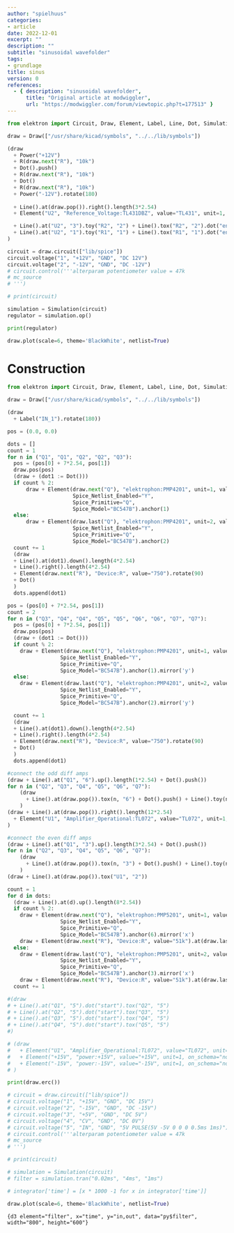 ```yaml
---
author: "spielhuus"
categories:
- article
date: 2022-12-01
excerpt: ""
description: ""
subtitle: "sinusoidal wavefolder"
tags:
- grundlage
title: sinus
version: 0
references: 
  - { description: "sinusoidal wavefolder",
      title: "Original article at modwiggler",
      url: "https://modwiggler.com/forum/viewtopic.php?t=177513" }
---
```


```python
from elektron import Circuit, Draw, Element, Label, Line, Dot, Simulation, Power, R

draw = Draw(["/usr/share/kicad/symbols", "../../lib/symbols"])

(draw 
  + Power("+12V")
  + R(draw.next("R"), "10k")
  + Dot().push() 
  + R(draw.next("R"), "10k")
  + Dot()
  + R(draw.next("R"), "10k")
  + Power("-12V").rotate(180)
 
  + Line().at(draw.pop()).right().length(3*2.54)
  + Element("U2", "Reference_Voltage:TL431DBZ", value="TL431", unit=1, Spice_Primitive="X", Spice_Model="TL431").anchor(2).rotate(90)

  + Line().at("U2", "3").toy("R2", "2") + Line().tox("R2", "2").dot("end")
  + Line().at("U2", "1").toy("R1", "1") + Line().tox("R1", "1").dot("end")
)

circuit = draw.circuit(["lib/spice"])
circuit.voltage("1", "+12V", "GND", "DC 12V")
circuit.voltage("2", "-12V", "GND", "DC -12V")
# circuit.control('''alterparam potentiometer value = 47k
# mc_source
# ''')

# print(circuit)

simulation = Simulation(circuit)
regulator = simulation.op()

print(regulator)

draw.plot(scale=6, theme='BlackWhite', netlist=True)
```


# Construction

```python
from elektron import Circuit, Draw, Element, Label, Line, Dot, Simulation

draw = Draw(["/usr/share/kicad/symbols", "../../lib/symbols"])

(draw 
  + Label("IN_1").rotate(180))

pos = (0.0, 0.0)

dots = []
count = 1
for n in ("Q1", "Q1", "Q2", "Q2", "Q3"):
  pos = (pos[0] + 7*2.54, pos[1])
  draw.pos(pos)
  (draw + (dot1 := Dot()))
  if count % 2:
      draw + Element(draw.next("Q"), "elektrophon:PMP4201", unit=1, value="",
                     Spice_Netlist_Enabled="Y",
                     Spice_Primitive="Q",
                     Spice_Model="BC547B").anchor(1)
  else:
      draw + Element(draw.last("Q"), "elektrophon:PMP4201", unit=2, value="",
                     Spice_Netlist_Enabled="Y",
                     Spice_Primitive="Q",
                     Spice_Model="BC547B").anchor(2)
  count += 1
  (draw
  + Line().at(dot1).down().length(4*2.54)
  + Line().right().length(4*2.54)
  + Element(draw.next("R"), "Device:R", value="750").rotate(90)
  + Dot()
  )
  dots.append(dot1)

pos = (pos[0] + 7*2.54, pos[1])
count = 2
for n in ("Q3", "Q4", "Q4", "Q5", "Q5", "Q6", "Q6", "Q7", "Q7"):
  pos = (pos[0] + 7*2.54, pos[1])
  draw.pos(pos)
  (draw + (dot1 := Dot()))
  if count % 2:
    draw + Element(draw.next("Q"), "elektrophon:PMP4201", unit=1, value="PMP4201",
                 Spice_Netlist_Enabled="Y",
                 Spice_Primitive="Q",
                 Spice_Model="BC547B").anchor(1).mirror('y')
  else:
    draw + Element(draw.last("Q"), "elektrophon:PMP4201", unit=2, value="PMP4201",
                 Spice_Netlist_Enabled="Y",
                 Spice_Primitive="Q",
                 Spice_Model="BC547B").anchor(2).mirror('y')

  count += 1
  (draw
  + Line().at(dot1).down().length(4*2.54)
  + Line().right().length(4*2.54)
  + Element(draw.next("R"), "Device:R", value="750").rotate(90)
  + Dot()
  )
  dots.append(dot1)

#connect the odd diff amps
(draw + Line().at("Q1", "6").up().length(1*2.54) + Dot().push())
for n in ("Q2", "Q3", "Q4", "Q5", "Q6", "Q7"):
    (draw
      + Line().at(draw.pop()).tox(n, "6") + Dot().push() + Line().toy(n, "6")
    )
(draw + Line().at(draw.pop()).right().length(12*2.54) 
  + Element("U1", "Amplifier_Operational:TL072", value="TL072", unit=1, Spice_Primitive="X", Spice_Model="TL072c").anchor(3).mirror('x')
)

#connect the even diff amps
(draw + Line().at("Q1", "3").up().length(3*2.54) + Dot().push())
for n in ("Q2", "Q3", "Q4", "Q5", "Q6", "Q7"):
    (draw
      + Line().at(draw.pop()).tox(n, "3") + Dot().push() + Line().toy(n, "3")
    )
(draw + Line().at(draw.pop()).tox("U1", "2"))

count = 1
for d in dots:
  (draw + Line().at(d).up().length(8*2.54))
  if count % 2:
    draw + Element(draw.next("Q"), "elektrophon:PMP5201", unit=1, value="",
                 Spice_Netlist_Enabled="Y",
                 Spice_Primitive="Q",
                 Spice_Model="BC547B").anchor(6).mirror('x')
    draw + Element(draw.next("R"), "Device:R", value="51k").at(draw.last("Q"), "5").rotate(180)
  else:
    draw + Element(draw.last("Q"), "elektrophon:PMP5201", unit=2, value="",
                 Spice_Netlist_Enabled="Y",
                 Spice_Primitive="Q",
                 Spice_Model="BC547B").anchor(3).mirror('x')
    draw + Element(draw.next("R"), "Device:R", value="51k").at(draw.last("Q"), "4").rotate(180)
  count += 1

#(draw
# + Line().at("Q1", "5").dot("start").tox("Q2", "5")
# + Line().at("Q2", "5").dot("start").tox("Q3", "5")
# + Line().at("Q3", "5").dot("start").tox("Q4", "5")
# + Line().at("Q4", "5").dot("start").tox("Q5", "5")
#)

# (draw
#   + Element("U1", "Amplifier_Operational:TL072", value="TL072", unit=3, Spice_Primitive="X", Spice_Model="TL072c", on_schema="no").at((100.0, 100.0))
#   + Element("+15V", "power:+15V", value="+15V", unit=1, on_schema="no").at("U1", "8")
#   + Element("-15V", "power:-15V", value="-15V", unit=1, on_schema="no").at("U1", "4")
# )

print(draw.erc())

# circuit = draw.circuit(["lib/spice"])
# circuit.voltage("1", "+15V", "GND", "DC 15V")
# circuit.voltage("2", "-15V", "GND", "DC -15V")
# circuit.voltage("3", "+5V", "GND", "DC 5V")
# circuit.voltage("4", "CV", "GND", "DC 0V")
# circuit.voltage("5", "IN", "GND", "5V PULSE(5V -5V 0 0 0 0.5ms 1ms)")
# circuit.control('''alterparam potentiometer value = 47k
# mc_source
# ''')

# print(circuit)

# simulation = Simulation(circuit)
# filter = simulation.tran("0.02ms", "4ms", "1ms")

# integrator['time'] = [x * 1000 -1 for x in integrator['time']]

draw.plot(scale=6, theme='BlackWhite', netlist=True)
```

```{d3 element="filter", x="time", y="in,out", data="py$filter", width="800", height="600"}```
